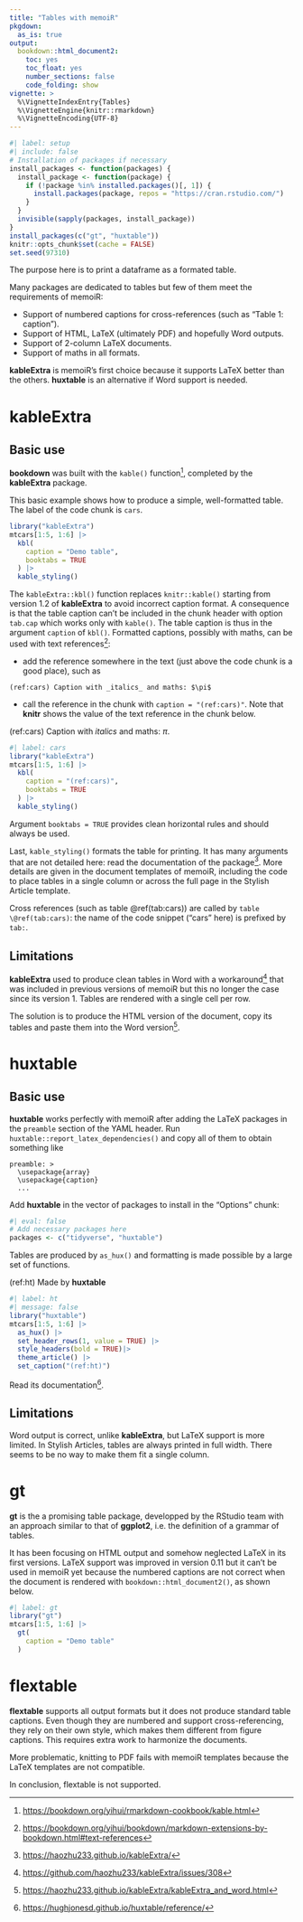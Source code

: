 ```yaml
---
title: "Tables with memoiR"
pkgdown:
  as_is: true
output: 
  bookdown::html_document2:
    toc: yes
    toc_float: yes
    number_sections: false
    code_folding: show
vignette: >
  %\VignetteIndexEntry{Tables}
  %\VignetteEngine{knitr::rmarkdown}
  %\VignetteEncoding{UTF-8}
---
```


```r
#| label: setup
#| include: false
# Installation of packages if necessary
install_packages <- function(packages) {
  install_package <- function(package) {
    if (!package %in% installed.packages()[, 1]) {
      install.packages(package, repos = "https://cran.rstudio.com/")
    }
  }
  invisible(sapply(packages, install_package))
}
install_packages(c("gt", "huxtable"))
knitr::opts_chunk$set(cache = FALSE)
set.seed(97310)
```

The purpose here is to print a dataframe as a formated table.

Many packages are dedicated to tables but few of them meet the requirements of memoiR:

- Support of numbered captions for cross-references (such as "Table 1: caption").
- Support of HTML, LaTeX (ultimately PDF) and hopefully Word outputs.
- Support of 2-column LaTeX documents.
- Support of maths in all formats.

**kableExtra** is memoiR's first choice because it supports LaTeX better than the others.
**huxtable** is an alternative if Word support is needed.


# kableExtra

## Basic use

**bookdown** was built with the `kable()` function[^1], completed by the **kableExtra** package.

[^1]: <https://bookdown.org/yihui/rmarkdown-cookbook/kable.html>

This basic example shows how to produce a simple, well-formatted table.
The label of the code chunk is `cars`.
```r
library("kableExtra")
mtcars[1:5, 1:6] |>
  kbl(
    caption = "Demo table", 
    booktabs = TRUE
  ) |>
  kable_styling()
```

The `kableExtra::kbl()` function replaces `knitr::kable()` starting from version 1.2 of **kableExtra** to avoid incorrect caption format.
A consequence is that the table caption can't be included in the chunk header with option `tab.cap` which works only with `kable()`.
The table caption is thus in the argument `caption` of `kbl()`.
Formatted captions, possibly with maths, can be used with text references[^5]:

- add the reference somewhere in the text (just above the code chunk is a good place), such as
```
(ref:cars) Caption with _italics_ and maths: $\pi$
```
- call the reference in the chunk with `caption = "(ref:cars)"`.
Note that **knitr** shows the value of the text reference in the chunk below.

(ref:cars) Caption with _italics_ and maths: $\pi$.
```r
#| label: cars
library("kableExtra")
mtcars[1:5, 1:6] |>
  kbl(
    caption = "(ref:cars)", 
    booktabs = TRUE
  ) |>
  kable_styling()
```

Argument `booktabs = TRUE` provides clean horizontal rules and should always be used.

Last, `kable_styling()` formats the table for printing.
It has many arguments that are not detailed here: read the documentation of the package[^2].
More details are given in the document templates of memoiR, including the code to place tables in a single column or across the full page in the Stylish Article template.

[^2]: <https://haozhu233.github.io/kableExtra/>
[^5]: <https://bookdown.org/yihui/bookdown/markdown-extensions-by-bookdown.html#text-references>

Cross references (such as table \@ref(tab:cars)) are called by `table \@ref(tab:cars)`: the name of the code snippet ("cars" here) is prefixed by `tab:`.


## Limitations

**kableExtra** used to produce clean tables in Word with a workaround[^3] that was included in previous versions of memoiR but this no longer the case since its version 1.
Tables are rendered with a single cell per row.

[^3]: <https://github.com/haozhu233/kableExtra/issues/308>

The solution is to produce the HTML version of the document, copy its tables and paste them into the Word version[^4].

[^4]: <https://haozhu233.github.io/kableExtra/kableExtra_and_word.html>


# huxtable

## Basic use

**huxtable** works perfectly with memoiR after adding the LaTeX packages in the `preamble` section of the YAML header.
Run `huxtable::report_latex_dependencies()` and copy all of them to obtain something like

```
preamble: >
  \usepackage{array}
  \usepackage{caption}
  ...
```
Add **huxtable** in the vector of packages to install in the "Options" chunk:

```r
#| eval: false
# Add necessary packages here
packages <- c("tidyverse", "huxtable")
```

Tables are produced by `as_hux()` and formatting is made possible by a large set of functions.

(ref:ht) Made by **huxtable**
```r
#| label: ht
#| message: false
library("huxtable")
mtcars[1:5, 1:6] |>
  as_hux() |>
  set_header_rows(1, value = TRUE) |> 
  style_headers(bold = TRUE)|> 
  theme_article() |>
  set_caption("(ref:ht)")
```

Read its documentation[^6].

[^6]: <https://hughjonesd.github.io/huxtable/reference/>

## Limitations

Word output is correct, unlike **kableExtra**, but LaTeX support is more limited.
In Stylish Articles, tables are always printed in full width.
There seems to be no way to make them fit a single column.


# gt

**gt** is the a promising table package, developped by the RStudio team with an approach similar to that of **ggplot2**, i.e. the definition of a grammar of tables.

It has been focusing on HTML output and somehow neglected LaTeX in its first versions.
LaTeX support was improved in version 0.11 but it can't be used in memoiR yet because the numbered captions are not correct when the document is rendered with `bookdown::html_document2()`, as shown below.

```r
#| label: gt
library("gt")
mtcars[1:5, 1:6] |>
  gt(
    caption = "Demo table"
  )
```


# flextable

**flextable** supports all output formats but it does not produce standard table captions.
Even though they are numbered and support cross-referencing, they rely on their own style, which makes them different from figure captions.
This requires extra work to harmonize the documents.

More problematic, knitting to PDF fails with memoiR templates because the LaTeX templates are not compatible.

In conclusion, flextable is not supported.
